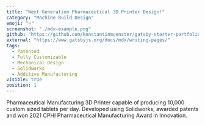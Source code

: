 ```yaml
---
title: "Next Generation Pharmaceutical 3D Printer Design!"
category: "Machine Build Design"
emoji: "⭐️"
screenshot: "./mdx-example.png"
github: "https://github.com/konstantinmuenster/gatsby-starter-portfolio-minimal"
external: "https://www.gatsbyjs.org/docs/mdx/writing-pages/"
tags:
  - Patented
  - Fully Customizable
  - Mechanical Design
  - Solidworks
  - Additive Manufacturing
visible: true
position: 1
---
```


Pharmaceutical Manufacturing 3D Printer capable of producing 10,000 custom sized tablets per day. Developed using Solidworks, awarded patents and won 2021 CPHI Pharmaceutical Manufacturing Award in Innovation.
